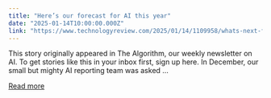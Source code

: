 ```yaml
---
title: "Here’s our forecast for AI this year"
date: "2025-01-14T10:00:00.000Z"
link: "https://www.technologyreview.com/2025/01/14/1109958/whats-next-for-ai-in-2025-2/"
---
```


This story originally appeared in The Algorithm, our weekly newsletter on AI. To get stories like this in your inbox first, sign up here. In December, our small but mighty AI reporting team was asked ...

[Read more](https://www.technologyreview.com/2025/01/14/1109958/whats-next-for-ai-in-2025-2/)
